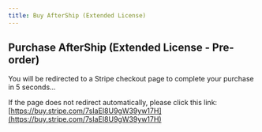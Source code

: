```yaml
---
title: Buy AfterShip (Extended License)
---
```



<Head>
  <meta httpEquiv="refresh" content="5; url='https://buy.stripe.com/7sIaEI8U9gW39yw17H'" />
</Head>

## Purchase AfterShip (Extended License - Pre-order)

You will be redirected to a Stripe checkout page to complete your purchase in 5 seconds...

If the page does not redirect automatically, please click this link: [https://buy.stripe.com/7sIaEI8U9gW39yw17H](https://buy.stripe.com/7sIaEI8U9gW39yw17H)
